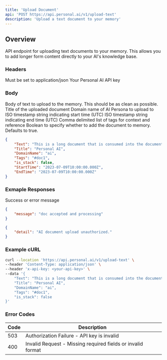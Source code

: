 ```yaml
---
title: 'Upload Document'
api: 'POST https://api.personal.ai/v1/upload-text'
description: 'Upload a text document to your memory'
---
```


## Overview

API endpoint for uploading text documents to your memory. This allows you to add longer form content directly to your AI's knowledge base.


### Headers

<ParamField header="Content-Type" type="string" required>
  Must be set to application/json
</ParamField>

<ParamField header="x-api-key" type="string" required>
  Your Personal AI API key
</ParamField>


### Body

<ParamField body="Text" type="string" required>
  Body of text to upload to the memory. This should be as clean as possible.
</ParamField>

<ParamField body="Title" type="string" optional>
  Title of the uploaded document
</ParamField>

<ParamField body="DomainName" type="string" optional>
  Domain name of AI Persona to upload to
</ParamField>

<ParamField body="StartTime" type="string" optional>
  ISO timestamp string indicating start time (UTC)
</ParamField>

<ParamField body="EndTime" type="string" optional>
  ISO timestamp string indicating end time (UTC)
</ParamField>

<ParamField body="Tags" type="string" optional>
  Comma delimited list of tags for context and reference
</ParamField>

<ParamField body="is_stack" type="boolean" optional>
  Boolean to specify whether to add the document to memory. Defaults to true.
</ParamField>

```json Example
{
    "Text": "This is a long document that is consumed into the document view.",
    "Title": "Personal AI",
    "DomainName": "ai",
    "Tags": "#doc1",
    "is_stack": false,
    "StartTime": "2023-07-09T10:00:00.000Z",
    "EndTime": "2023-07-09T10:00:00.000Z"
}
```

### Exmaple Responses

<ResponseField name="message" type="string">
  Success or error message
</ResponseField>

```json Example Success Response
{
    "message": "doc accepted and processing"
}
```

```json Example Error Response
{
    "detail": "AI document upload unauthorized."
}
```

### Example cURL

```bash cURL
curl --location 'https://api.personal.ai/v1/upload-text' \
--header 'Content-Type: application/json' \
--header 'x-api-key: <your-api-key>' \
--data '{
    "Text": "This is a long document that is consumed into the document view.",
    "Title": "Personal AI",
    "DomainName": "ai",
    "Tags": "#doc1",
    "is_stack": false
}'
```

### Error Codes

| Code | Description |
| --- | --- |
| 503 | Authorization Failure - API key is invalid |
| 400 | Invalid Request - Missing required fields or invalid format |
